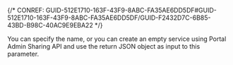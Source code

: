 

{/* CONREF: GUID-512E1710-163F-43F9-8ABC-FA35AE6DD5DF#GUID-512E1710-163F-43F9-8ABC-FA35AE6DD5DF/GUID-F2432D7C-6B85-43BD-B98C-40AC9E9EBA22  */}

You can specify the name, or you can create an empty service using Portal Admin Sharing API and use the return JSON object as input to this parameter.
